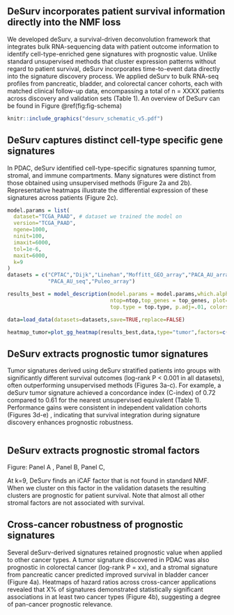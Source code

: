 ## DeSurv incorporates patient survival information directly into the NMF loss {.unnumbered}
We developed deSurv, a survival-driven deconvolution framework that integrates bulk RNA-sequencing data with patient outcome information to identify cell-type-enriched gene signatures with prognostic value.
Unlike standard unsupervised methods that cluster expression patterns without regard to patient survival, deSurv incorporates time-to-event data directly into the signature discovery process. We applied deSurv to bulk RNA-seq profiles from pancreatic, bladder, and colorectal cancer cohorts, each with matched clinical follow-up data, encompassing a total of n = XXXX patients across discovery and validation sets (Table 1).
An overview of DeSurv can be found in Figure \@ref(fig:fig-schema)

```r
knitr::include_graphics("desurv_schematic_v5.pdf")
```

## DeSurv captures distinct cell-type specific gene signatures {.unnumbered}
In PDAC, deSurv identified cell-type-specific signatures spanning tumor, stromal, and immune compartments. Many signatures were distinct from those obtained using unsupervised methods (Figure 2a and 2b). Representative heatmaps illustrate the differential expression of these signatures across patients (Figure 2c).

```r
model.params = list(
  dataset="TCGA_PAAD", # dataset we trained the model on
  version="TCGA_PAAD",
  ngene=1000,
  ninit=100,
  imaxit=6000,
  tol=1e-6,
  maxit=6000,
  k=9
)
datasets = c("CPTAC","Dijk","Linehan","Moffitt_GEO_array","PACA_AU_array",
             "PACA_AU_seq","Puleo_array")

results_best = model_description(model.params = model.params,which.alpha = "best",
                                 ntop=ntop,top_genes = top_genes, plot=FALSE,
                                 top.type = top.type, p.adj=.01, colors=colors)

data=load_data(datasets=datasets,save=TRUE,replace=FALSE)

heatmap_tumor=plot_gg_heatmap(results_best,data,type="tumor",factors=c(1,6),nclus=2)

```


## DeSurv extracts prognostic tumor signatures {.unnumbered}
Tumor signatures derived using deSurv stratified patients into groups with significantly different survival outcomes (log-rank P < 0.001 in all datasets), often outperforming unsupervised methods (Figures 3a-c). For example, a deSurv tumor signature achieved a concordance index (C-index) of 0.72 compared to 0.61 for the nearest unsupervised equivalent (Table 1).
Performance gains were consistent in independent validation cohorts (Figures 3d-e) , indicating that survival integration during signature discovery enhances prognostic robustness.

```r

```


## DeSurv extracts prognostic stromal factors {.unnumbered}

Figure: Panel A , Panel B, Panel C, 

At k=9, DeSurv finds an iCAF factor that is not found in standard NMF. When we cluster on this factor in the validation datasets the resulting clusters are prognostic for patient survival. Note that almost all other stromal factors are not associated with survival.

## Cross-cancer robustness of prognostic signatures {.unnumbered}
Several deSurv-derived signatures retained prognostic value when applied to other cancer types. A tumor signature discovered in PDAC was also prognostic in colorectal cancer (log-rank P = xx), and a stromal signature from pancreatic cancer predicted improved survival in bladder cancer (Figure 4a).
Heatmaps of hazard ratios across cross-cancer applications revealed that X\% of signatures demonstrated statistically significant associations in at least two cancer types (Figure 4b), suggesting a degree of pan-cancer prognostic relevance.

